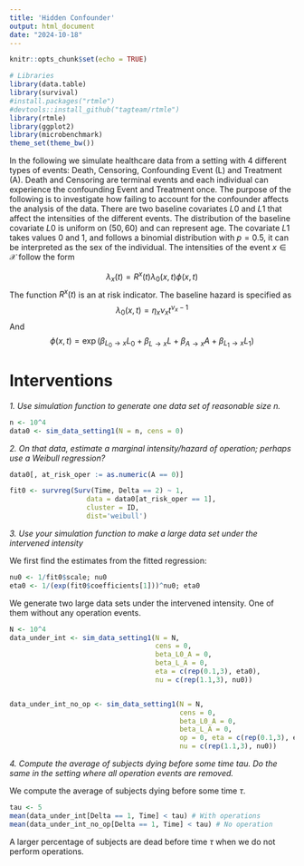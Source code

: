 ```yaml
---
title: 'Hidden Confounder'
output: html_document
date: "2024-10-18"
---
```


```r
knitr::opts_chunk$set(echo = TRUE)
```


```r
# Libraries
library(data.table)
library(survival)
#install.packages("rtmle")
#devtools::install_github("tagteam/rtmle")
library(rtmle)
library(ggplot2)
library(microbenchmark)
theme_set(theme_bw())
```

In the following we simulate healthcare data from a setting with 4 different types of events: Death, Censoring, Confounding Event (L) and Treatment (A). Death and Censoring are terminal events and each individual can experience the confounding Event and Treatment once. The purpose of the following is to investigate how failing to account for the confounder affects the analysis of the data. There are two baseline covariates $L0$ and $L1$ that affect the intensities of the different events. The distribution of the baseline covariate $L0$ is uniform on $(50,60)$ and can represent age. The covariate $L1$ takes values 0 and 1, and follows a binomial distribution with $p=0.5$, it can be interpreted as the sex of the individual. The intensities of the event $x \in \mathcal{X}$ follow the form

$$\lambda_{x}(t) =  R^x(t) \lambda_{0}(x,t)\phi(x,t)$$
The function $R^x(t)$ is an at risk indicator. The baseline hazard is specified as
$$\lambda_{0}(x,t)=\eta_x \nu_x t^{\nu_x-1} $$
And
$$\phi(x,t) = \exp (\beta_{L_0 \to x} L_0  + \beta_{L \to x} L + \beta_{A \to x} A + \beta_{L_1 \to x} L_1)$$

# Interventions

*1. Use simulation function to generate one data set of reasonable size $n$.*

```r
n <- 10^4
data0 <- sim_data_setting1(N = n, cens = 0)
```

*2. On that data, estimate a marginal intensity/hazard of operation; perhaps use a Weibull regression?*

```r
data0[, at_risk_oper := as.numeric(A == 0)]

fit0 <- survreg(Surv(Time, Delta == 2) ~ 1, 
                   data = data0[at_risk_oper == 1], 
                   cluster = ID,
                   dist='weibull')
```

*3. Use your simulation function to make a large data set under the intervened intensity*

We first find the estimates from the fitted regression:

```r
nu0 <- 1/fit0$scale; nu0
eta0 <- 1/(exp(fit0$coefficients[1]))^nu0; eta0
```

We generate two large data sets under the intervened intensity. One of them without any operation events. 
```r
N <- 10^4
data_under_int <- sim_data_setting1(N = N, 
                                    cens = 0,
                                    beta_L0_A = 0,
                                    beta_L_A = 0,
                                    eta = c(rep(0.1,3), eta0),
                                    nu = c(rep(1.1,3), nu0))


data_under_int_no_op <- sim_data_setting1(N = N, 
                                          cens = 0, 
                                          beta_L0_A = 0,
                                          beta_L_A = 0,
                                          op = 0, eta = c(rep(0.1,3), eta0),
                                          nu = c(rep(1.1,3), nu0))
```

*4. Compute the average of subjects dying before some time tau. Do the same in the setting where all operation events are removed.*

We compute the average of subjects dying before some time $\tau$.  
```r
tau <- 5
mean(data_under_int[Delta == 1, Time] < tau) # With operations
mean(data_under_int_no_op[Delta == 1, Time] < tau) # No operation
```
A larger percentage of subjects are dead before time $\tau$ when we do not perform operations. 


